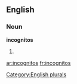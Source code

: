 
==English==

===Noun===
'''incognitos'''

# {{plural of|[[incognito]]}}

[[Category:English plurals]]

[[ar:incognitos]]
[[fr:incognitos]]